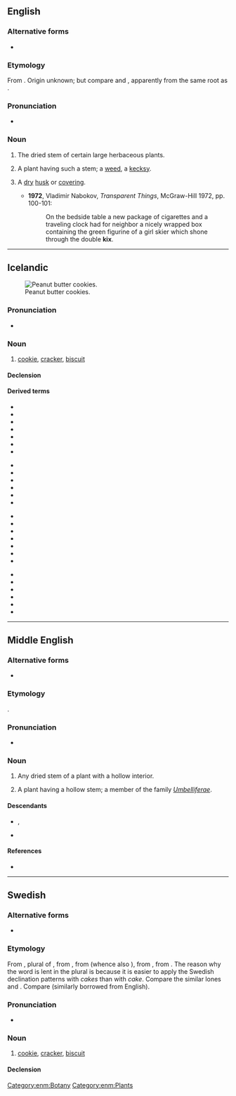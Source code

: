 ==English==

===Alternative forms===
* {{l|en|kix}}

===Etymology===
From {{der|en|enm|kex}}. Origin unknown; but compare {{cog|cy|cecys||hollow stalks}} and {{cog|cy|cegid||hemlock}}, apparently from the same root as {{cog|la|cicūta||hemlock}}.

===Pronunciation===
* {{a|UK}} {{IPA|en|/kɛks/}}

===Noun===
{{en-noun|es}}

# {{lb|en|obsolete|_|or|_|dialectal}} The dried stem of certain large herbaceous plants.
# {{lb|en|obsolete|botany}} A plant having such a stem; a [[weed]], a [[kecksy]].
# {{lb|en|rare}} A [[dry]] [[husk]] or [[covering]].
#* '''1972''', Vladimir Nabokov, ''Transparent Things'', McGraw-Hill 1972, pp. 100-101:
#*: On the bedside table a new package of cigarettes and a traveling clock had for neighbor a nicely wrapped box containing the green figurine of a girl skier which shone through the double '''kix'''.

----

==Icelandic==
[[Image:2006-June-26-Peanut-Butter-Cookies-Cooked.JPG|thumb|right|Peanut butter cookies.]]

===Pronunciation===
* {{IPA|is|/cʰɛks/|/cʰɛxs/}}

===Noun===
{{is-noun|n|kex|kex}}

# [[cookie]], [[cracker]], {{qualifier|UK}} [[biscuit]]

====Declension====
{{is-decl-noun-n-s|k|e|x}}

====Derived terms====
{{der-top4}}
* {{l|is|beinakex}}
* {{l|is|hafrakex}}
* {{l|is|hermannakex}}
* {{l|is|ískex}}
* {{l|is|kexbrauð}}
* {{l|is|kexkaka}}
* {{l|is|kexkassi}}
{{der-mid4}}
* {{l|is|kexpakki}}
* {{l|is|kexruglaður}}
* {{l|is|kextunna}}
* {{l|is|kexverksmiðja}}
* {{l|is|kremkex}}
* {{l|is|kúakex}}
{{der-mid4}}
* {{l|is|megrunarkex}}
* {{l|is|mjólkurkex}}
* {{l|is|ostakex}}
* {{l|is|rúgkex}}
* {{l|is|saltkex}}
* {{l|is|sjómannskex}}
* {{l|is|skipakex}}
{{der-mid4}}
* {{l|is|skipskex}}
* {{l|is|skútukex}}
* {{l|is|sódakex}}
* {{l|is|súkkulaðikex}}
* {{l|is|tekex}}
* {{l|is|þurrkex}}
{{der-bottom}}

----

==Middle English==

===Alternative forms===
* {{alter|enm|kixe|kyx|kysk}}

===Etymology===
{{unk|enm}}.

===Pronunciation===
* {{IPA|enm|/kɛks/|/kiks/}}

===Noun===
{{enm-noun|kexis}}

# Any dried stem of a plant with a hollow interior.
# {{lb|enm|rare}} A plant having a hollow stem; a member of the family ''[[Umbelliferae]]''.

====Descendants====
* {{desc|en|kex}}, {{l|en|kix}}
* {{desc|sco|kex}}

====References====
* {{R:MED Online|entry=kex(e (n.)|id=MED24215|accessdate=2018-10-12}}

[[Category:enm:Botany]]
[[Category:enm:Plants]]

----

==Swedish==

===Alternative forms===
* {{l|sv|käx}} {{q|dated}}

===Etymology===
From {{der|sv|en|cakes}}, plural of {{m|en|cake}}, from {{der|sv|enm|cake}}, from {{der|sv|non|kaka|}} (whence also {{m|sv|kaka}}), from {{der|sv|gem-pro|*kakǭ}}, from {{der|sv|ine-pro|*gog}}. The reason why the word is lent in the plural is because it is easier to apply the Swedish declination patterns with ''cakes'' than with ''cake''. Compare the similar lones {{l|sv|räls}} and {{l|sv|muffins}}. Compare {{cog|da|kiks}} (similarly borrowed from English).

===Pronunciation===
* {{IPA|sv|/kɛks/|/ɕɛks/|qual1=Svealand, Norrland|qual2=Götaland}}

===Noun===
{{sv-noun|n}}

# [[cookie]], [[cracker]], {{qualifier|UK}} [[biscuit]]

====Declension====
{{sv-infl-noun-n-zero|genitive=}}